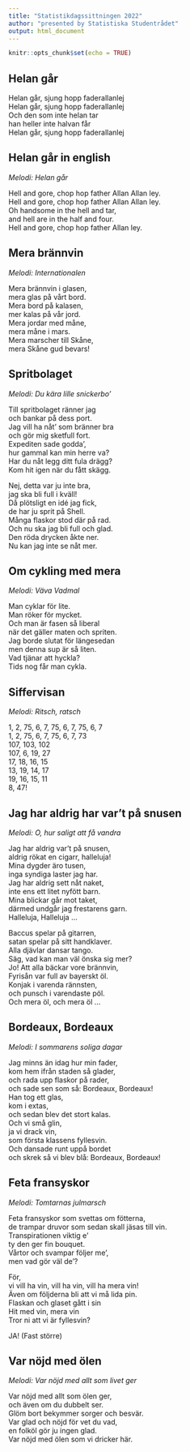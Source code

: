 ```yaml
---
title: "Statistikdagssittningen 2022"
author: "presented by Statistiska Studentrådet"
output: html_document
---
```


```r
knitr::opts_chunk$set(echo = TRUE)
```

## Helan går

Helan går, sjung hopp faderallanlej  
Helan går, sjung hopp faderallanlej  
Och den som inte helan tar  
han heller inte halvan får  
Helan går, sjung hopp faderallanlej  
  
## Helan går in english  
*Melodi: Helan går*  
  
Hell and gore, chop hop father Allan Allan ley.  
Hell and gore, chop hop father Allan Allan ley.  
Oh handsome in the hell and tar,  
and hell are in the half and four.  
Hell and gore, chop hop father Allan ley.  
  
## Mera brännvin  
*Melodi: Internationalen*  
  
Mera brännvin i glasen,  
mera glas på vårt bord.  
Mera bord på kalasen,  
mer kalas på vår jord.  
Mera jordar med måne,  
mera måne i mars.  
Mera marscher till Skåne,  
mera Skåne gud bevars!  
  
## Spritbolaget  
*Melodi: Du kära lille snickerbo’*  
  
Till spritbolaget ränner jag  
och bankar på dess port.  
Jag vill ha nåt’ som bränner bra  
och gör mig sketfull fort.  
Expediten sade godda’,  
hur gammal kan min herre va?  
Har du nåt legg ditt fula drägg?  
Kom hit igen när du fått skägg.  
  
Nej, detta var ju inte bra,  
jag ska bli full i kväll!  
Då plötsligt en idé jag fick,  
de har ju sprit på Shell.  
Många flaskor stod där på rad.  
Och nu ska jag bli full och glad.  
Den röda drycken åkte ner.  
Nu kan jag inte se nåt mer.  
  
## Om cykling med mera  
*Melodi: Väva Vadmal*  
  
Man cyklar för lite.  
Man röker för mycket.  
Och man är fasen så liberal  
när det gäller maten och spriten.  
Jag borde slutat för längesedan  
men denna sup är så liten.  
Vad tjänar att hyckla?  
Tids nog får man cykla.  
  
## Siffervisan  
*Melodi: Ritsch, ratsch*  
  
1, 2, 75, 6, 7, 75, 6, 7, 75, 6, 7  
1, 2, 75, 6, 7, 75, 6, 7, 73  
107, 103, 102  
107, 6, 19, 27  
17, 18, 16, 15  
13, 19, 14, 17  
19, 16, 15, 11  
8, 47!  
  
## Jag har aldrig har var’t på snusen  
*Melodi: O, hur saligt att få vandra*  
  
Jag har aldrig var’t på snusen,  
aldrig rökat en cigarr, halleluja!  
Mina dygder äro tusen,  
inga syndiga laster jag har.  
Jag har aldrig sett nåt naket,  
inte ens ett litet nyfött barn.  
Mina blickar går mot taket,  
därmed undgår jag frestarens garn.  
Halleluja, Halleluja …  
  
Baccus spelar på gitarren,  
satan spelar på sitt handklaver.  
Alla djävlar dansar tango.  
Säg, vad kan man väl önska sig mer?  
Jo! Att alla bäckar vore brännvin,  
Fyrisån var full av bayerskt öl.  
Konjak i varenda rännsten,  
och punsch i varendaste pöl.  
Och mera öl, och mera öl …  
  
## Bordeaux, Bordeaux  
*Melodi: I sommarens soliga dagar*  
  
Jag minns än idag hur min fader,  
kom hem ifrån staden så glader,  
och rada upp flaskor på rader,  
och sade sen som så: Bordeaux, Bordeaux!  
Han tog ett glas,  
kom i extas,  
och sedan blev det stort kalas.  
Och vi små glin,  
ja vi drack vin,  
som första klassens fyllesvin.  
Och dansade runt uppå bordet  
och skrek så vi blev blå: Bordeaux, Bordeaux!  
  
## Feta fransyskor  
*Melodi: Tomtarnas julmarsch*  
  
Feta fransyskor som svettas om fötterna,  
de trampar druvor som sedan skall jäsas till vin.  
Transpirationen viktig e’  
ty den ger fin bouquet.  
Vårtor och svampar följer me’,  
men vad gör väl de’?  
  
För,  
vi vill ha vin, vill ha vin, vill ha mera vin!  
Även om följderna bli att vi må lida pin.  
Flaskan och glaset gått i sin  
Hit med vin, mera vin  
Tror ni att vi är fyllesvin?  
  
JA! (Fast större)  
  
## Var nöjd med ölen  
*Melodi: Var nöjd med allt som livet ger*  
  
Var nöjd med allt som ölen ger,  
och även om du dubbelt ser.  
Glöm bort bekymmer sorger och besvär.  
Var glad och nöjd för vet du vad,  
en folköl gör ju ingen glad.  
Var nöjd med ölen som vi dricker här.  
  